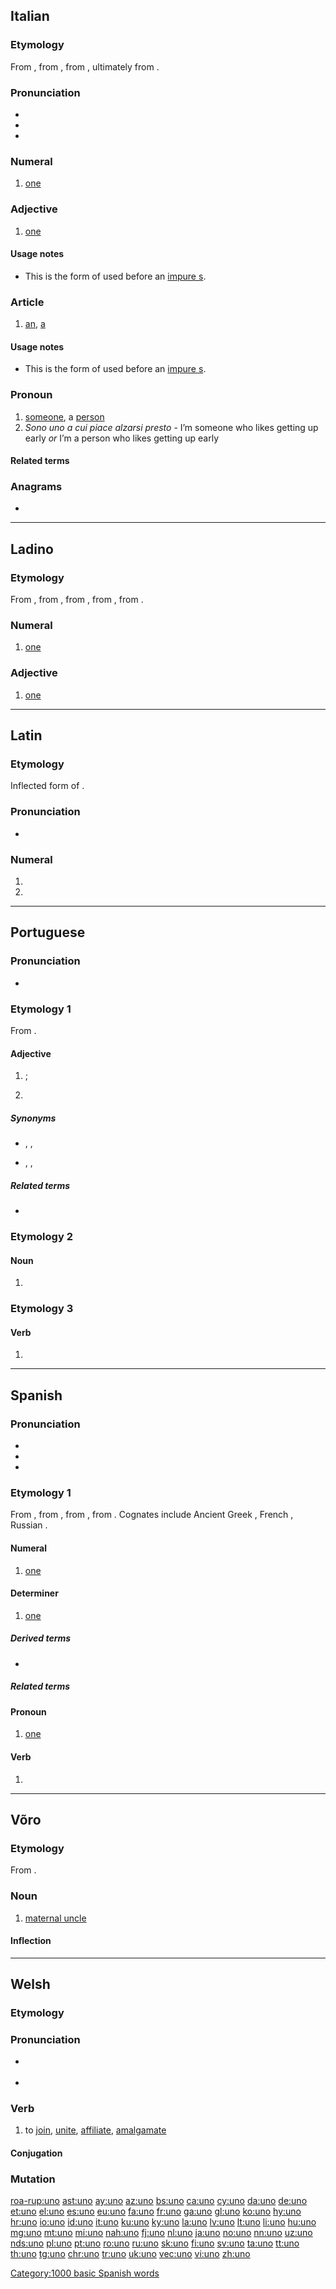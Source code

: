 {{also|ünő|Uno}}
==Italian==
{{cardinalbox|it|0|1|2|zero|due|ord=primo|adv=una volta|mult=singolo|dis=singolarmente}}
===Etymology===
From {{inh|it|la|ūnus}}, from {{inh|it|itc-ola|oinos}}, from {{inh|it|itc-pro|*oinos}}, ultimately from {{inh|it|ine-pro|*óynos}}.

===Pronunciation===
* {{IPA|/ˈuno/|[ˈuː.n̺o]|lang=it}}
* {{audio|it-uno.ogg|Audio|lang=it}}
* {{hyphenation|ù|no|lang=it}}

===Numeral===
{{head|it|numeral}}
# {{label|it|cardinal}} [[one]]

===Adjective===
{{it-adj|un}}

# [[one]]

====Usage notes====
* This is the form of {{m|it|un}} used before an [[impure s]].

===Article===
{{head|it|article|g=m}}

# [[an]], [[a]]

====Usage notes====
* This is the form of {{m|it|un}} used before an [[impure s]].

===Pronoun===
{{head|it|pronoun|g=m|feminine|una}}

# [[someone]], a [[person]]
# ''Sono uno a cui piace alzarsi presto'' - I’m someone who likes getting up early ''or'' I’m a person who likes getting up early

====Related terms====
{{rel3|{{l|it|un}}
|{{l|it|un'}}
|{{l|it|una}}
|{{l|it|unico}}
|{{l|it|unire}}
|{{l|it|unità}}
|{{l|it|università}}
|{{l|it|universo}}}}

===Anagrams===
* {{l|it|ONU}}

----

==Ladino==

===Etymology===
From {{etyl|es|lad}} {{m|es|uno}}, from {{etyl|la|lad}} {{m|la|ūnus||one}}, from {{etyl|itc-ola|lad}} {{m|itc-ola|oinos}}, from {{etyl|itc-pro|lad}} {{m|itc-pro|*oinos}}, from {{etyl|ine-pro|lad}} {{m|ine-pro|*óynos||one, single}}.

===Numeral===
{{head|lad|numeral|Latin spelling||Hebrew spelling|אונו}}

# [[one]]

===Adjective===
{{head|lad|adjective|Latin spelling||Hebrew spelling|אונו}}

# [[one]]

----

==Latin==

===Etymology===
Inflected form of {{m|la|ūnus||one}}.

===Pronunciation===
* {{a|Classical}} {{IPA|/ˈuː.noː/|lang=la}}

===Numeral===
{{la-num-form|ūnō}}

# {{inflection of|ūnus||abl|m|s|lang=la}}
# {{inflection of|ūnus||abl|n|s|lang=la}}

----

==Portuguese==

===Pronunciation===
* {{a|Portugal|Brazil}} {{IPA|/ˈu.nu/|lang=pt}}

===Etymology 1===
From {{der|la|pt}} {{m|la|unus|ūnus}}.

====Adjective====
{{pt-adj|un|o}}

# {{lb|pt|poetic|literary}} {{l|en|only}}; {{l|en|singular}} {{gloss|alone in a category}}
# {{lb|pt|poetic}} {{l|en|indivisible}} {{gloss|unable to be divided}}

=====Synonyms=====
* {{sense|only}} {{l|pt|só}}, {{l|pt|único}}, {{l|pt|singular}}
* {{sense|indivisible}} {{l|pt|inseparável}}, {{l|pt|indivisível}}, {{l|pt|íntegro}}

=====Related terms=====
* {{l|pt|um}}

===Etymology 2===

====Noun====
{{pt-noun|m|-}}

# {{lb|pt|card games}} {{l|en|Uno}} {{gloss|a card game played with special cards}}

===Etymology 3===

====Verb====
{{pt-verb-form}}

# {{pt-verb-form-of|unir|o}}

{{catlangname|pt|terms with multiple etymologies}}

----

==Spanish==
{{cardinalbox|es|0|1|2|cero|dos|ord=primero|mult=simple}}

===Pronunciation===
* {{IPA|/ˈu.no/|lang=es}}
* {{audio|es-us-uno.ogg|Audio (US)|lang=es}}
* {{homophones|lang=es|huno}}

===Etymology 1===
From {{inh|es|la|ūnus||one}}, from {{inh|es|itc-ola|oinos}}, from {{inh|es|itc-pro|*oinos}}, from {{inh|es|ine-pro|*óynos||one, single}}. Cognates include Ancient Greek {{m|grc|οἶος}}, French {{m|fr|un}}, Russian {{m|ru|один}}.

====Numeral====
{{head|es|numeral}}

# {{label|es|cardinal}} [[one]]

[[Category:1000 basic Spanish words]]

====Determiner====
{{head|es|determiner}}

# [[one]]

=====Derived terms=====
* {{l|es|un}}

=====Related terms=====
{{rel3|{{l|es|único}}
|{{l|es|unidad}}
|{{l|es|unión}}
|{{l|es|unir}}}}

====Pronoun====
{{head|es|pronoun|plural|unos}}

# [[one]]

====Verb====
{{es-verb-form}}

# {{es-verb form of|person=first-person|number=singular|tense=present|mood=indicative|ending=ir|unir}}

----

==Võro==

===Etymology===
From {{inh|vro|fiu-fin-pro|*enoi}}.

===Noun===
{{vro-noun|uno|unno}}

# [[maternal uncle]]

====Inflection====
{{rfinfl|vro|noun}}

{{catlangcode|vro|Family}}

----

==Welsh==

===Etymology===
{{suffix|un|o|lang=cy}}

===Pronunciation===
* {{a|cy-N}} {{IPA|/ˈɨ̞nɔ/|lang=cy}}
* {{a|cy-S}} {{IPA|/ˈiːnɔ/|lang=cy}}

===Verb===
{{cy-verb|uno|un}}

# to [[join]], [[unite]], [[affiliate]], [[amalgamate]]

====Conjugation====
{{cy-conj-cons|un|3=una|imp=una|nolong=both}}
{{cy-conj-colloquial|un}}

===Mutation===
{{cy-mut-auto}}

[[roa-rup:uno]]
[[ast:uno]]
[[ay:uno]]
[[az:uno]]
[[bs:uno]]
[[ca:uno]]
[[cy:uno]]
[[da:uno]]
[[de:uno]]
[[et:uno]]
[[el:uno]]
[[es:uno]]
[[eu:uno]]
[[fa:uno]]
[[fr:uno]]
[[ga:uno]]
[[gl:uno]]
[[ko:uno]]
[[hy:uno]]
[[hr:uno]]
[[io:uno]]
[[id:uno]]
[[it:uno]]
[[ku:uno]]
[[ky:uno]]
[[la:uno]]
[[lv:uno]]
[[lt:uno]]
[[li:uno]]
[[hu:uno]]
[[mg:uno]]
[[mt:uno]]
[[mi:uno]]
[[nah:uno]]
[[fj:uno]]
[[nl:uno]]
[[ja:uno]]
[[no:uno]]
[[nn:uno]]
[[uz:uno]]
[[nds:uno]]
[[pl:uno]]
[[pt:uno]]
[[ro:uno]]
[[ru:uno]]
[[sk:uno]]
[[fi:uno]]
[[sv:uno]]
[[ta:uno]]
[[tt:uno]]
[[th:uno]]
[[tg:uno]]
[[chr:uno]]
[[tr:uno]]
[[uk:uno]]
[[vec:uno]]
[[vi:uno]]
[[zh:uno]]